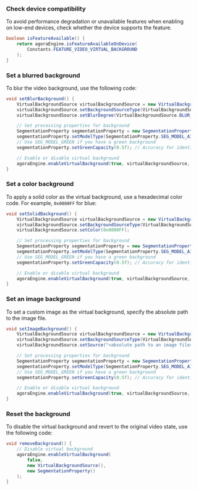 
<PlatformWrapper platform = "android">

### Check device compatibility

To avoid performance degradation or unavailable features when enabling <Vg k= "RTEE_VB"/> on low-end devices, check whether the device supports the feature.


```java
boolean isFeatureAvailable() {
    return agoraEngine.isFeatureAvailableOnDevice(
        Constants.FEATURE_VIDEO_VIRTUAL_BACKGROUND
    );
}
```

### Set a blurred background

To blur the video background, use the following code:

```java
void setBlurBackground() {
    VirtualBackgroundSource virtualBackgroundSource = new VirtualBackgroundSource();
    virtualBackgroundSource.setBackgroundSourceType(VirtualBackgroundSource.BACKGROUND_BLUR);
    virtualBackgroundSource.setBlurDegree(VirtualBackgroundSource.BLUR_DEGREE_MEDIUM);

    // Set processing properties for background
    SegmentationProperty segmentationProperty = new SegmentationProperty();
    segmentationProperty.setModelType(SegmentationProperty.SEG_MODEL_AI);
    // Use SEG_MODEL_GREEN if you have a green background
    segmentationProperty.setGreenCapacity(0.5f); // Accuracy for identifying green colors (range 0-1)

    // Enable or disable virtual background
    agoraEngine.enableVirtualBackground(true, virtualBackgroundSource, segmentationProperty);
}
```

### Set a color background

To apply a solid color as the virtual background, use a hexadecimal color code. For example, `0x0000FF` for blue:

```java
void setSolidBackground() {
    VirtualBackgroundSource virtualBackgroundSource = new VirtualBackgroundSource();
    virtualBackgroundSource.setBackgroundSourceType(VirtualBackgroundSource.BACKGROUND_COLOR);
    virtualBackgroundSource.setColor(0x0000FF);

    // Set processing properties for background
    SegmentationProperty segmentationProperty = new SegmentationProperty();
    segmentationProperty.setModelType(SegmentationProperty.SEG_MODEL_AI);
    // Use SEG_MODEL_GREEN if you have a green background
    segmentationProperty.setGreenCapacity(0.5f); // Accuracy for identifying green colors (range 0-1)

    // Enable or disable virtual background
    agoraEngine.enableVirtualBackground(true, virtualBackgroundSource, segmentationProperty);
}
```

### Set an image background

To set a custom image as the virtual background, specify the absolute path to the image file.

```java
void setImageBackground() {
    VirtualBackgroundSource virtualBackgroundSource = new VirtualBackgroundSource();
    virtualBackgroundSource.setBackgroundSourceType(VirtualBackgroundSource.BACKGROUND_IMG);
    virtualBackgroundSource.setSource("<absolute path to an image file>");

    // Set processing properties for background
    SegmentationProperty segmentationProperty = new SegmentationProperty();
    segmentationProperty.setModelType(SegmentationProperty.SEG_MODEL_AI);
    // Use SEG_MODEL_GREEN if you have a green background
    segmentationProperty.setGreenCapacity(0.5f); // Accuracy for identifying green colors (range 0-1)

    // Enable or disable virtual background
    agoraEngine.enableVirtualBackground(true, virtualBackgroundSource, segmentationProperty);
}
```

### Reset the background

To disable the virtual background and revert to the original video state, use the following code:

```java
void removeBackground() {
    // Disable virtual background
    agoraEngine.enableVirtualBackground(
        false,
        new VirtualBackgroundSource(),
        new SegmentationProperty()
    );
}
```

</PlatformWrapper>
